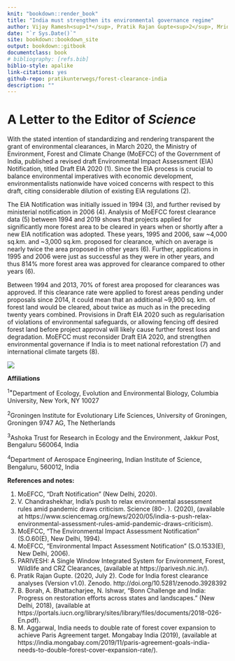 ```yaml
--- 
knit: "bookdown::render_book"
title: "India must strengthen its environmental governance regime"
author: Vijay Ramesh<sup>1*</sup>, Pratik Rajan Gupte<sup>2</sup>, Mridula Mary Paul<sup>3</sup>, Sarthak J Shetty<sup>4</sup>
date: "`r Sys.Date()`"
site: bookdown::bookdown_site
output: bookdown::gitbook
documentclass: book
# bibliography: [refs.bib]
biblio-style: apalike
link-citations: yes
github-repo: pratikunterwegs/forest-clearance-india
description: ""
---
```


# A Letter to the Editor of _Science_

With the stated intention of standardizing and rendering transparent the grant of environmental clearances, in March 2020, the Ministry of Environment, Forest and Climate Change (MoEFCC) of the Government of India, published a revised draft Environmental Impact Assessment (EIA) Notification, titled Draft EIA 2020 (1). Since the EIA process is crucial to balance environmental imperatives with economic development, environmentalists nationwide have voiced concerns with respect to this draft, citing considerable dilution of existing EIA regulations (2). 

The EIA Notification was initially issued in 1994 (3), and further revised by ministerial notification in 2006 (4). Analysis of MoEFCC forest clearance data (5) between 1994 and 2019 shows that projects applied for significantly more forest area to be cleared in years when or shortly after a new EIA notification was adopted. These years, 1995 and 2006, saw ~4,000 sq.km. and ~3,000 sq.km. proposed for clearance, which on average is nearly twice the area proposed in other years (6). Further, applications in 1995 and 2006 were just as successful as they were in other years, and thus 814% more forest area was approved for clearance compared to other years (6). 

Between 1994 and 2013, 70% of forest area proposed for clearances was approved. If this clearance rate were applied to forest areas pending under proposals since 2014, it could mean that an additional ~9,900 sq. km. of forest land would be cleared, about twice as much as in the preceding twenty years combined. Provisions in Draft EIA 2020 such as regularisation of violations of environmental safeguards, or allowing fencing off desired forest land before project approval will likely cause further forest loss and degradation. MoEFCC must reconsider Draft EIA 2020, and strengthen environmental governance if India is to meet national reforestation (7) and international climate targets (8).

![](Figures/fig_area_by_year.png)

**Affiliations**

<sup>1*</sup>Department of Ecology, Evolution and Environmental Biology, Columbia University, New York, NY 10027

<sup>2</sup>Groningen Institute for Evolutionary Life Sciences, University of Groningen, Groningen 9747 AG, The Netherlands

<sup>3</sup>Ashoka Trust for Research in Ecology and the Environment, Jakkur Post, Bengaluru 560064, India

<sup>4</sup>Department of Aerospace Engineering, Indian Institute of Science, Bengaluru, 560012, India

**References and notes:**

1. MoEFCC, “Draft Notification” (New Delhi, 2020).
2. V. Chandrashekhar, India’s push to relax environmental assessment rules amid pandemic draws criticism. Science (80-. ). (2020), (available at https://www.sciencemag.org/news/2020/05/india-s-push-relax-environmental-assessment-rules-amid-pandemic-draws-criticism).
3. MoEFCC, “The Environmental Impact Assessment Notification” (S.O.60(E), New Delhi, 1994).
4. MoEFCC, “Environmental Impact Assessment Notification” (S.O.1533(E), New Delhi, 2006).
5. PARIVESH: A Single Window Integrated System for Environment, Forest, Wildlife and CRZ Clearances, (available at https://parivesh.nic.in/).
6. Pratik Rajan Gupte. (2020, July 2). Code for India forest clearance analyses (Version v1.0). Zenodo. http://doi.org/10.5281/zenodo.3928392
7. B. Borah, A. Bhattacharjee, N. Ishwar, “Bonn Challenge and India: Progress on restoration efforts across states and landscapes.” (New Delhi, 2018), (available at https://portals.iucn.org/library/sites/library/files/documents/2018-026-En.pdf).
8. M. Aggarwal, India needs to double rate of forest cover expansion to achieve Paris Agreement target. Mongabay India (2019), (available at https://india.mongabay.com/2019/11/paris-agreement-goals-india-needs-to-double-forest-cover-expansion-rate/).
